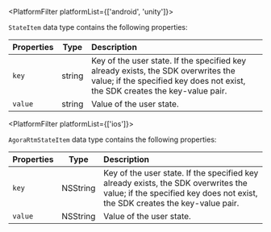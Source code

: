 <PlatformFilter platformList={['android', 'unity']}>

`StateItem` data type contains the following properties:

| Properties | Type | Description |
| :------------------ | :--------------------: | :------------------------------------- |
| `key` | string | Key of the user state. If the specified key already exists, the SDK overwrites the value; if the specified key does not exist, the SDK creates the key-value pair. |
| `value` | string | Value of the user state. |

</PlatformFilter>

<PlatformFilter platformList={['ios']}>

`AgoraRtmStateItem` data type contains the following properties:

| Properties | Type | Description |
| :------------------ | :--------------------: | :------------------------------------- |
| `key` | NSString | Key of the user state. If the specified key already exists, the SDK overwrites the value; if the specified key does not exist, the SDK creates the key-value pair. |
| `value` | NSString | Value of the user state. |

</PlatformFilter>